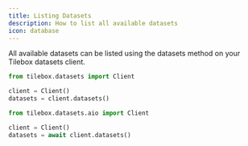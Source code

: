 ```yaml
---
title: Listing Datasets
description: How to list all available datasets
icon: database
---
```


All available datasets can be listed using the datasets method on your Tilebox datasets client.

<RequestExample>

```python Python (Sync)
from tilebox.datasets import Client

client = Client()
datasets = client.datasets()
```

```python Python (Async)
from tilebox.datasets.aio import Client

client = Client()
datasets = await client.datasets()
```

</RequestExample>
